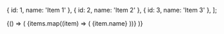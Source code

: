 
<Meta title="Components/List" />

  { id: 1, name: 'Item 1' },
  { id: 2, name: 'Item 2' },
  { id: 3, name: 'Item 3' },
];

<Canvas>
  <Story name="Default">
    {() => (
      <List>
        {items.map((item) => (
          <List.Item key={item.id}>{item.name}</List.Item>
        ))}
      </List>
    )}
  </Story>
</Canvas>
